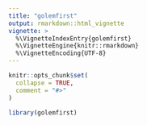 ```yaml
---
title: "golemfirst"
output: rmarkdown::html_vignette
vignette: >
  %\VignetteIndexEntry{golemfirst}
  %\VignetteEngine{knitr::rmarkdown}
  %\VignetteEncoding{UTF-8}
---
```


```r
knitr::opts_chunk$set(
  collapse = TRUE,
  comment = "#>"
)
```

```r
library(golemfirst)
```
